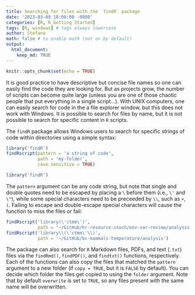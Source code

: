 ```yaml
---
title: Searching for files with the `findR` package
date: '2023-03-09 18:00:00 -0800'
categories: [R, R_Getting Started]
tags: [R, windows] # tags always lowercase
author: Stefano
math: false # to enable math (not on by default)
output: 
  html_document:
    keep_md: TRUE
---
```


<!-- https://chirpy.cotes.page/posts/write-a-new-post/ -->

```r
knitr::opts_chunk$set(echo = TRUE)
```

It is good practice to have descriptive but concise file names so one can easily find the code they are looking for. But as projects grow, the number of scripts can become quite large (unless you are one of those chaotic people that put everything in a single script...). With UNIX computers, one can easily search for code in the a file explorer window, but this does not work with Windows. It is possible to search for files by name, but it is not possible to search for specific content in `R` scripts.

The `findR` package allows Windows users to search for specific strings of code within directories using a simple syntax:

```r
library('findR')
findRscript(pattern = 'a string of code',
            path = 'my-folder',
            case.sensitive = TRUE)
```

```r
library('findR')
```

The `pattern` argument can be any code string, but note that single and double quotes need to be escaped by placing a `\` before them (i.e., `\'` and `\"`), while some special characters need to be preceeded by `\\`, such as `+`, `(`. Failing to escape and double-escape special characters will cause the function to miss the files or fail:

```r
findRscript('library(\'ctmm\')',
            path = '~/GitHub/hr-resource-stoch/env-var-review/analysis')
findRscript('library\\(\'ctmm\'\\)',
            path = '~/GitHub/bc-mammals-temperature/analysis')
```

The package can also search for `R` Markdown files, PDFs, and text (`.txt`) files via the `findRmd()`, `findPDF()`, and `findtxt()` functions, respectively. Each of the functions can also copy the files that matched the `pattern` argument to a new folder (if `copy = TRUE`, but it is `FALSE` by default). You can decide which folder the files get copied to using the `folder` argument. Note that by default `overwrite` is set to `TRUE`, so any files present with the same name will be overwritten.
